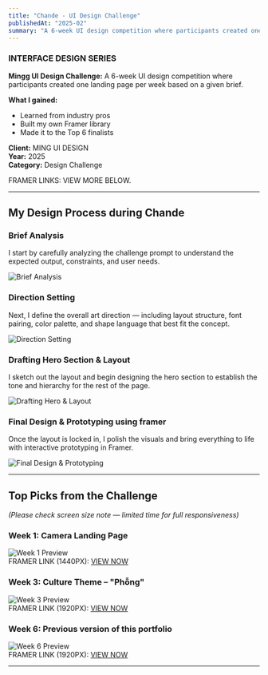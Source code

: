 ```yaml
---
title: "Chande - UI Design Challenge"
publishedAt: "2025-02"
summary: "A 6-week UI design competition where participants created one landing page per week based on a given brief."
---
```


### INTERFACE DESIGN SERIES

**Mingg UI Design Challenge:** A 6-week UI design competition where participants created one landing page per week based on a given brief.

**What I gained:**
- Learned from industry pros
- Built my own Framer library
- Made it to the Top 6 finalists

**Client:** MING UI DESIGN  
**Year:** 2025  
**Category:** Design Challenge

FRAMER LINKS: VIEW MORE BELOW.

---

## My Design Process during Chande

### Brief Analysis
I start by carefully analyzing the challenge prompt to understand the expected output, constraints, and user needs.  

![Brief Analysis](https://res.cloudinary.com/dqtfjvkok/image/upload/v1758356379/%C4%91%E1%BB%81_b%C3%A0i_lxolwv.png)

### Direction Setting
Next, I define the overall art direction — including layout structure, font pairing, color palette, and shape language that best fit the concept.  

![Direction Setting](https://res.cloudinary.com/dqtfjvkok/image/upload/v1758356378/298bd9ed-f325-48c0-aaf8-e76058112339_o7fhaf.png)

### Drafting Hero Section & Layout
I sketch out the layout and begin designing the hero section to establish the tone and hierarchy for the rest of the page.  

![Drafting Hero & Layout](https://res.cloudinary.com/dqtfjvkok/image/upload/v1758356379/DRAFTTT_wwrvbt.png)

### Final Design & Prototyping using framer
Once the layout is locked in, I polish the visuals and bring everything to life with interactive prototyping in Framer.  

![Final Design & Prototyping](https://res.cloudinary.com/dqtfjvkok/image/upload/v1758356409/web-portfolio-mockup_100_ctnnzl.png)

---

## Top Picks from the Challenge

*(Please check screen size note — limited time for full responsiveness)*

### Week 1: Camera Landing Page  
![Week 1 Preview](https://res.cloudinary.com/dqtfjvkok/image/upload/v1758357035/1IEUZ7Fhxsal69TkPP3bhjHfljw_e3c6vh.avif)  
FRAMER LINK (1440PX): [VIEW NOW](https://lomomatic-110-camera.framer.website)

### Week 3: Culture Theme – "Phỗng"  
![Week 3 Preview](https://res.cloudinary.com/dqtfjvkok/image/upload/v1758357034/lQmZQzSQd5utD8yFPXQpABes44_wse6b2.webp)  
FRAMER LINK (1920PX): [VIEW NOW](https://phong-dat.framer.website)

### Week 6: Previous version of this portfolio  
![Week 6 Preview](https://res.cloudinary.com/dqtfjvkok/image/upload/v1758357034/KYrmwAQJkJwCYdd5x620BTxlGgo_p08hi9.webp)  
FRAMER LINK (1920PX): [VIEW NOW](https://thuy-portfolio.framer.website)

---